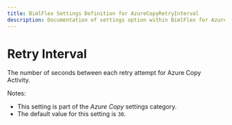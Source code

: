 ---
title: BimlFlex Settings Definition for AzureCopyRetryInterval
description: Documentation of settings option within BimlFlex for AzureCopyRetryInterval
---
<head>
  <meta name="varigenceProduct" content="BimlFlex"></meta>
  <meta name="varigenceArticleType" content="Reference"></meta>
</head>


# Retry Interval

The number of seconds between each retry attempt for Azure Copy Activity.

Notes:

* This setting is part of the *Azure Copy* settings category.
* The default value for this setting is `30`.
